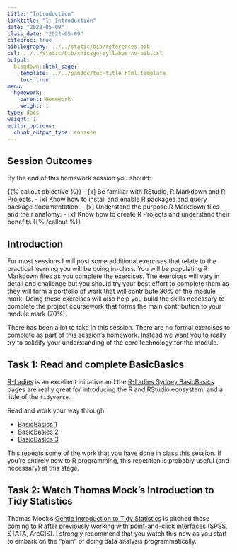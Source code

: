 ```yaml
---
title: "Introduction"
linktitle: "1: Introduction"
date: "2022-05-09"
class_date: "2022-05-09"
citeproc: true
bibliography: ../../static/bib/references.bib
csl: ../../static/bib/chicago-syllabus-no-bib.csl
output:
  blogdown::html_page:
    template: ../../pandoc/toc-title_html.template
    toc: true
menu:
  homework:
    parent: Homework
    weight: 1
type: docs
weight: 1
editor_options:
  chunk_output_type: console
---
```


## Session Outcomes

By the end of this homework session you should:

{{% callout objective %}}
- [x] Be familiar with RStudio, R Markdown and R Projects.
- [x] Know how to install and enable R packages and query package documentation.
- [x] Understand the purpose R Markdown files and their anatomy.
- [x] Know how to create R Projects and understand their benefits
{{% /callout %}}

## Introduction

For most sessions I will post some additional exercises that relate to the practical learning you will be doing in-class. You will be populating R Markdown files as you complete the exercises. The exercises will vary in detail and challenge but you should try your best effort to complete them as they will form a portfolio of work that will contribute 30% of the module mark. Doing these exercises will also help you build the skills necessary to complete the project coursework that forms the main contribution to your module mark (70%).

There has been a lot to take in this session. There are no formal exercises to complete as part of this session's homework. Instead we want you to really try to solidify your understanding of the core technology for the module.

##  Task 1: **Read** and complete BasicBasics

[R-Ladies](https://en.wikipedia.org/wiki/R-Ladies) is an excellent initiative and the [R-Ladies Sydney BasicBasics](https://rladiessydney.org/courses/ryouwithme/01-basicbasics-0/) pages are really great for introducing the R and RStudio ecosystem, and a little of the `tidyverse`.

Read and work your way through:

* [BasicBasics 1](https://rladiessydney.org/courses/ryouwithme/01-basicbasics-1/)
* [BasicBasics 2](https://rladiessydney.org/courses/ryouwithme/01-basicbasics-2/)
* [BasicBasics 3](https://rladiessydney.org/courses/ryouwithme/01-basicbasics-3/)

This repeats some of the work that you have done in class this session. If you're entirely new to R programming, this repetition is probably useful (and necessary) at this stage.

## Task 2: **Watch** Thomas Mock's Introduction to Tidy Statistics

Thomas Mock's [Gentle Introduction to Tidy Statistics](https://rstudio.com/resources/webinars/a-gentle-introduction-to-tidy-statistics-in-r/) is pitched those coming to R after previously working with point-and-click interfaces (SPSS, STATA, ArcGIS). I strongly recommend that you watch this now as you start to embark on the "pain" of doing data analysis programmatically.


<!-- <div class="embed-responsive embed-responsive-16by9">
<iframe class="embed-responsive-item" src="https://rstudio.com/resources/webinars/a-gentle-introduction-to-tidy-statistics-in-r/" frameborder="0" allow="accelerometer; autoplay; encrypted-media; gyroscope; picture-in-picture" allowfullscreen></iframe>
</div> -->
